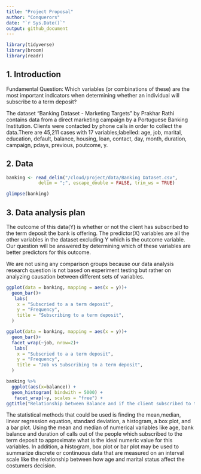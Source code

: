 ```yaml
---
title: "Project Proposal"
author: "Conquerors"
date: "`r Sys.Date()`"
output: github_document
---
```


```r
library(tidyverse)
library(broom)
library(readr)
```

## 1. Introduction

Fundamental Question: Which variables (or combinations of these) are the most important indicators when determining whether an individual will subscribe to a term deposit?

The dataset "Banking Dataset - Marketing Targets" by Prakhar Rathi contains data  from a direct marketing campaign by a Portuguese Banking Institution. Clients were contacted by phone calls in order to collect the data.There are 45,211 cases with 17 variables;labelled: age, job, marital, education, default, balance, housing, loan, contact, day, month, duration, campaign, pdays, previous, poutcome, y.

## 2. Data

```r

banking <- read_delim("/cloud/project/data/Banking Dataset.csv",
            delim = ";", escape_double = FALSE, trim_ws = TRUE)

glimpse(banking)

```


## 3. Data analysis plan

The outcome of this data(Y) is whether or not the client has subscribed to the term deposit the bank is offering. The predictor(X) variables are all the other variables in the dataset excluding Y which is the outcome variable. Our question will be answered by determining which of these variables are better predictors for this outcome.

We are not using any comparison groups because our data analysis research question is not based on experiment testing but rather on analyzing causation between different sets of variables. 



```r
ggplot(data = banking, mapping = aes(x = y))+
  geom_bar()+
   labs(
    x = "Subscried to a a term deposit",
    y = "Frequency",
    title = "Subscribing to a term deposit",
  )
```

```r
ggplot(data = banking, mapping = aes(x = y))+
  geom_bar()+
  facet_wrap(~job, nrow=2)+
   labs(
    x = "Subscried to a a term deposit",
    y = "Frequency",
    title = "Job vs Subscribing to a term deposit",
  )
```

```r
banking %>%
  ggplot(aes(x=balance)) +
  geom_histogram( bindwith = 5000) +
   facet_wrap(~y, scales = "free") +
ggtitle("Relationship between Balance and if the client subscribed to the term deposit") + xlab("Balance") + ylab("count")
```
The statistical methods that could be used is finding the mean,median, linear regression equation, standard deviation, a histogram, a box plot, and a bar plot.
Using the mean and median of numerical variables like age, bank balance and duration of calls out of the people which subscribed to the term deposit to approximate what is the ideal numeric value for this variables. In addition, a histogram, box plot or bar plot may be used to summarize discrete or continuous data that are measured on an interval scale like the relationship between how age and marital status affect the costumers decision.


